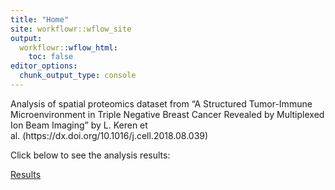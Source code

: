 ```yaml
---
title: "Home"
site: workflowr::wflow_site
output:
  workflowr::wflow_html:
    toc: false
editor_options:
  chunk_output_type: console
---
```


Analysis of spatial proteomics dataset from "A Structured Tumor-Immune 
Microenvironment in Triple Negative Breast Cancer Revealed by Multiplexed Ion 
Beam Imaging" by L. Keren et al. (https://dx.doi.org/10.1016/j.cell.2018.08.039)

Click below to see the analysis results:

[Results](MIBI_Analysis.html)